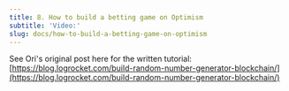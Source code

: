 ```yaml
---
title: 8. How to build a betting game on Optimism
subtitle: 'Video:'
slug: docs/how-to-build-a-betting-game-on-optimism
---
```



See Ori's original post here for the written tutorial: [https://blog.logrocket.com/build-random-number-generator-blockchain/](https://blog.logrocket.com/build-random-number-generator-blockchain/)

